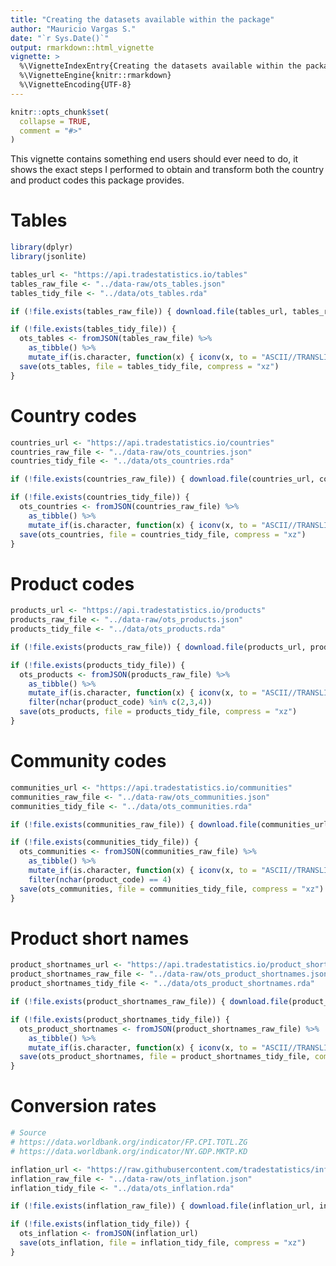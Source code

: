 ```yaml
---
title: "Creating the datasets available within the package"
author: "Mauricio Vargas S."
date: "`r Sys.Date()`"
output: rmarkdown::html_vignette
vignette: >
  %\VignetteIndexEntry{Creating the datasets available within the package}
  %\VignetteEngine{knitr::rmarkdown}
  %\VignetteEncoding{UTF-8}
---
```


```r
knitr::opts_chunk$set(
  collapse = TRUE,
  comment = "#>"
)
```

This vignette contains something end users should ever need to do, it shows the exact steps I performed to obtain and transform both the country and product codes this package provides.

# Tables

```r
library(dplyr)
library(jsonlite)

tables_url <- "https://api.tradestatistics.io/tables"
tables_raw_file <- "../data-raw/ots_tables.json"
tables_tidy_file <- "../data/ots_tables.rda"

if (!file.exists(tables_raw_file)) { download.file(tables_url, tables_raw_file) }

if (!file.exists(tables_tidy_file)) {
  ots_tables <- fromJSON(tables_raw_file) %>% 
    as_tibble() %>% 
    mutate_if(is.character, function(x) { iconv(x, to = "ASCII//TRANSLIT")})
  save(ots_tables, file = tables_tidy_file, compress = "xz")
}
```

# Country codes

```r
countries_url <- "https://api.tradestatistics.io/countries"
countries_raw_file <- "../data-raw/ots_countries.json"
countries_tidy_file <- "../data/ots_countries.rda"

if (!file.exists(countries_raw_file)) { download.file(countries_url, countries_raw_file) }

if (!file.exists(countries_tidy_file)) {
  ots_countries <- fromJSON(countries_raw_file) %>% 
    as_tibble() %>% 
    mutate_if(is.character, function(x) { iconv(x, to = "ASCII//TRANSLIT")})
  save(ots_countries, file = countries_tidy_file, compress = "xz")
}
```

# Product codes

```r
products_url <- "https://api.tradestatistics.io/products"
products_raw_file <- "../data-raw/ots_products.json"
products_tidy_file <- "../data/ots_products.rda"

if (!file.exists(products_raw_file)) { download.file(products_url, products_raw_file) }

if (!file.exists(products_tidy_file)) {
  ots_products <- fromJSON(products_raw_file) %>% 
    as_tibble() %>% 
    mutate_if(is.character, function(x) { iconv(x, to = "ASCII//TRANSLIT")}) %>% 
    filter(nchar(product_code) %in% c(2,3,4))
  save(ots_products, file = products_tidy_file, compress = "xz")
}
```

# Community codes

```r
communities_url <- "https://api.tradestatistics.io/communities"
communities_raw_file <- "../data-raw/ots_communities.json"
communities_tidy_file <- "../data/ots_communities.rda"

if (!file.exists(communities_raw_file)) { download.file(communities_url, communities_raw_file) }

if (!file.exists(communities_tidy_file)) {
  ots_communities <- fromJSON(communities_raw_file) %>% 
    as_tibble() %>% 
    mutate_if(is.character, function(x) { iconv(x, to = "ASCII//TRANSLIT")}) %>% 
    filter(nchar(product_code) == 4)
  save(ots_communities, file = communities_tidy_file, compress = "xz")
}
```

# Product short names

```r
product_shortnames_url <- "https://api.tradestatistics.io/product_shortnames"
product_shortnames_raw_file <- "../data-raw/ots_product_shortnames.json"
product_shortnames_tidy_file <- "../data/ots_product_shortnames.rda"

if (!file.exists(product_shortnames_raw_file)) { download.file(product_shortnames_url, product_shortnames_raw_file) }

if (!file.exists(product_shortnames_tidy_file)) {
  ots_product_shortnames <- fromJSON(product_shortnames_raw_file) %>% 
    as_tibble() %>% 
    mutate_if(is.character, function(x) { iconv(x, to = "ASCII//TRANSLIT")})
  save(ots_product_shortnames, file = product_shortnames_tidy_file, compress = "xz")
}
```

# Conversion rates

```r
# Source
# https://data.worldbank.org/indicator/FP.CPI.TOTL.ZG
# https://data.worldbank.org/indicator/NY.GDP.MKTP.KD

inflation_url <- "https://raw.githubusercontent.com/tradestatistics/inflation-data/master/inflation-data.json"
inflation_raw_file <- "../data-raw/ots_inflation.json"
inflation_tidy_file <- "../data/ots_inflation.rda"

if (!file.exists(inflation_raw_file)) { download.file(inflation_url, inflation_raw_file) }

if (!file.exists(inflation_tidy_file)) {
  ots_inflation <- fromJSON(inflation_url)
  save(ots_inflation, file = inflation_tidy_file, compress = "xz")
}
```
